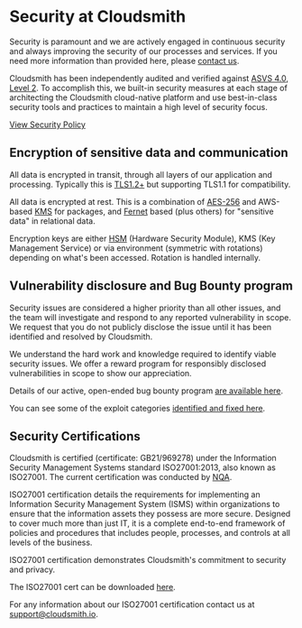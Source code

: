
# Security at Cloudsmith
Security is paramount and we are actively engaged in continuous security and always improving the security of our processes and services. If you need more information than provided here, please [contact us](/contact-us).

Cloudsmith has been independently audited and verified against [ASVS 4.0, Level 2](https://owasp.org/www-project-application-security-verification-standard/). To accomplish this, we built-in security measures at each stage of architecting the Cloudsmith cloud-native platform and use best-in-class security tools and practices to maintain a high level of security focus.

[View Security Policy](/policy-management/security-policy)


## Encryption of sensitive data and communication

All data is encrypted in transit, through all layers of our application and processing. Typically this is [TLS1.2+](https://en.wikipedia.org/wiki/Transport_Layer_Security) but supporting TLS1.1 for compatibility. 

All data is encrypted at rest. This is a combination of [AES-256](https://en.wikipedia.org/wiki/Advanced_Encryption_Standard) and AWS-based [KMS](https://aws.amazon.com/kms/) for packages, and [Fernet](https://cryptography.io/en/latest/fernet/) based (plus others) for "sensitive data" in relational data.

Encryption keys are either [HSM](https://en.wikipedia.org/wiki/Hardware_security_module) (Hardware Security Module), KMS (Key Management Service) or via environment (symmetric with rotations) depending on what's been accessed. Rotation is handled internally.

## Vulnerability disclosure and Bug Bounty program

Security issues are considered a higher priority than all other issues, and the team will investigate and respond to any reported vulnerability in scope. We request that you do not publicly disclose the issue until it has been identified and resolved by Cloudsmith.

We understand the hard work and knowledge required to identify viable security issues. We offer a reward program for responsibly disclosed vulnerabilities in scope to show our appreciation.

Details of our active, open-ended bug bounty program [are available here](https://help.cloudsmith.io/docs/bug-bounty-programme).

You can see some of the exploit categories [identified and fixed here](https://help.cloudsmith.io/docs/exploits-hall-of-fame).

## Security Certifications

<BlockImage src={img} alt=""></BlockImage>

Cloudsmith is certified (certificate: GB21/969278) under the Information Security Management Systems standard ISO27001:2013, also known as ISO27001. The current certification was conducted by [NQA](https://www.nqa.com).

ISO27001 certification details the requirements for implementing an Information Security Management System (ISMS) within organizations to ensure that the information assets they possess are more secure. Designed to cover much more than just IT, it is a complete end-to-end framework of policies and procedures that includes people, processes, and controls at all levels of the business.

ISO27001 certification demonstrates Cloudsmith's commitment to security and privacy.

The ISO27001 cert can be downloaded [here](https://dl.cloudsmith.io/public/cloudsmith/cloudsmith-documentation/raw/files/CloudsmithLtd-ISMS2K22.pdf).

For any information about our ISO27001 certification contact us at [support@cloudsmith.io](mailto:support@cloudsmith.io).
